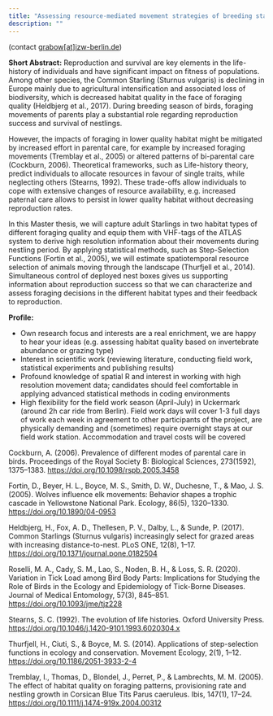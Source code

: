```yaml
---
title: "Assessing resource-mediated movement strategies of breeding starlings"
description: ""
---
```


(contact <a href="mailto:grabow@izw-berlin.de">grabow[at]izw-berlin.de</a>)

**Short Abstract:** 
Reproduction and survival are key elements in the life-history of individuals and have significant impact on fitness of populations. Among other species, the Common Starling (Sturnus vulgaris) is declining in Europe mainly due to agricultural intensification and associated loss of biodiversity, which is decreased habitat quality in the face of foraging quality (Heldbjerg et al., 2017). During breeding season of birds, foraging movements of parents play a substantial role regarding reproduction success and survival of nestlings.

However, the impacts of foraging in lower quality habitat might be mitigated by increased effort in parental care, for example by increased foraging movements (Tremblay et al., 2005) or altered patterns of bi-parental care (Cockburn, 2006). Theoretical frameworks, such as Life-history theory, predict individuals to allocate resources in favour of single traits, while neglecting others (Stearns, 1992). These trade-offs allow individuals to cope with extensive changes of resource availability, e.g. increased paternal care allows to persist in lower quality habitat without decreasing reproduction rates.

In this Master thesis, we will capture adult Starlings in two habitat types of different foraging quality and equip them with VHF-tags of the ATLAS system to derive high resolution information about their movements during nestling period. By applying statistical methods, such as Step-Selection Functions (Fortin et al., 2005), we will estimate spatiotemporal resource selection of animals moving through the landscape (Thurfjell et al., 2014). Simultaneous control of deployed nest boxes gives us supporting information about reproduction success so that we can characterize and assess foraging decisions in the different habitat types and their feedback to reproduction.

**Profile:**

- Own research focus and interests are a real enrichment, we are happy to hear your ideas (e.g. assessing habitat quality based on invertebrate abundance or grazing type)
- Interest in scientific work (reviewing literature, conducting field work, statistical experiments and publishing results)
- Profound knowledge of spatial R and interest in working with high resolution movement data; candidates should feel comfortable in applying advanced statistical methods in coding environments
- High flexibility for the field work season (April-July) in Uckermark (around 2h car ride from Berlin). Field work days will cover 1-3 full days of work each week in agreement to other participants of the project, are physically demanding and (sometimes) require overnight stays at our field work station. Accommodation and travel costs will be covered

Cockburn, A. (2006). Prevalence of different modes of parental care in birds. Proceedings of the Royal Society B: Biological Sciences, 273(1592), 1375–1383. [https://doi.org/10.1098/rspb.2005.3458](https://doi.org/10.1098/rspb.2005.3458)

Fortin, D., Beyer, H. L., Boyce, M. S., Smith, D. W., Duchesne, T., & Mao, J. S. (2005). Wolves influence elk movements: Behavior shapes a trophic cascade in Yellowstone National Park. Ecology, 86(5), 1320–1330. [https://doi.org/10.1890/04-0953](https://doi.org/10.1890/04-0953)

Heldbjerg, H., Fox, A. D., Thellesen, P. V., Dalby, L., & Sunde, P. (2017). Common Starlings (Sturnus vulgaris) increasingly select for grazed areas with increasing distance-to-nest. PLoS ONE, 12(8), 1–17. [https://doi.org/10.1371/journal.pone.0182504](https://doi.org/10.1371/journal.pone.0182504)

Roselli, M. A., Cady, S. M., Lao, S., Noden, B. H., & Loss, S. R. (2020). Variation in Tick Load among Bird Body Parts: Implications for Studying the Role of Birds in the Ecology and Epidemiology of Tick-Borne Diseases. Journal of Medical Entomology, 57(3), 845–851. [https://doi.org/10.1093/jme/tjz228](https://doi.org/10.1093/jme/tjz228)

Stearns, S. C. (1992). The evolution of life histories. Oxford University Press. [https://doi.org/10.1046/j.1420-9101.1993.6020304.x](https://doi.org/10.1046/j.1420-9101.1993.6020304.x)

Thurfjell, H., Ciuti, S., & Boyce, M. S. (2014). Applications of step-selection functions in ecology and conservation. Movement Ecology, 2(1), 1–12. [https://doi.org/10.1186/2051-3933-2-4](https://doi.org/10.1186/2051-3933-2-4)

Tremblay, I., Thomas, D., Blondel, J., Perret, P., & Lambrechts, M. M. (2005). The effect of habitat quality on foraging patterns, provisioning rate and nestling growth in Corsican Blue Tits Parus caeruleus. Ibis, 147(1), 17–24. [https://doi.org/10.1111/j.1474-919x.2004.00312](https://doi.org/10.1111/j.1474-919x.2004.00312)

